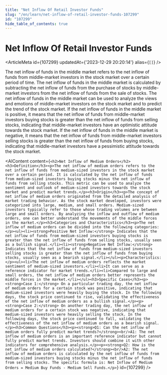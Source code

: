 ```yaml
---
title: "Net Inflow Of Retail Investor Funds"
slug: "/en/learn/net-inflow-of-retail-investor-funds-107299"
id: "107299"
hide_table_of_contents: true
---
```



# Net Inflow Of Retail Investor Funds

<ArticleMeta id={107299} updatedAt={'2023-12-29 20:20:14'} alias={`[]`} />
<div className='border-solid border-b border-t-0 my-4 border-[var(--ifm-color-gray-300)]' />

The net inflow of funds in the middle market refers to the net inflow of funds from middle-market investors in the stock market over a certain period of time. The net inflow of funds in the middle market is calculated by subtracting the net inflow of funds from the purchase of stocks by middle-market investors from the net inflow of funds from the sale of stocks. The net inflow of funds in the middle market can be used to analyze the views and emotions of middle-market investors on the stock market and to predict the trend of the stock market. If the net inflow of funds in the middle market is positive, it means that the net inflow of funds from middle-market investors buying stocks is greater than the net inflow of funds from selling stocks, indicating that middle-market investors have an optimistic attitude towards the stock market. If the net inflow of funds in the middle market is negative, it means that the net inflow of funds from middle-market investors selling stocks is greater than the net inflow of funds from buying stocks, indicating that middle-market investors have a pessimistic attitude towards the stock market.

<AIContent content={`<h2>Net Inflow of Medium Orders</h2><h3>Definition</h3><p>The net inflow of medium orders refers to the net inflow of funds from medium-sized investors in the stock market over a certain period. It is calculated by the net inflow of funds from medium-sized investors buying stocks minus the net inflow of funds from selling stocks. This metric can be used to analyze the sentiment and outlook of medium-sized investors towards the stock market and predict market trends.</p><h3>Origin</h3><p>The concept of net inflow of medium orders originated from the detailed analysis of market trading behavior. As the stock market developed, investors were categorized into large, medium, and small orders. Medium-sized investors typically refer to those whose trading volumes are between large and small orders. By analyzing the inflow and outflow of medium orders, one can better understand the movements of the middle forces in the market.</p><h3>Categories and Characteristics</h3><p>The net inflow of medium orders can be divided into the following categories:</p><ul><li><strong>Positive Net Inflow:</strong> Indicates that the net inflow of funds from medium-sized investors buying stocks is greater than the net inflow of funds from selling stocks, usually seen as a bullish signal.</li><li><strong>Negative Net Inflow:</strong> Indicates that the net inflow of funds from medium-sized investors selling stocks is greater than the net inflow of funds from buying stocks, usually seen as a bearish signal.</li></ul><p>Characteristics:</p><ul><li>The net inflow of medium orders reflects the market sentiment of medium-sized investors.</li><li>It can serve as a reference indicator for market trends.</li><li>Compared to large and small orders, the net inflow of medium orders better represents the middle forces in the market.</li></ul><h3>Specific Cases</h3><p><strong>Case 1:</strong> On a particular trading day, the net inflow of medium orders for a certain stock was positive, indicating that medium-sized investors were heavily buying the stock. In the following days, the stock price continued to rise, validating the effectiveness of the net inflow of medium orders as a bullish signal.</p><p><strong>Case 2:</strong> On another trading day, the net inflow of medium orders for a certain stock was negative, indicating that medium-sized investors were heavily selling the stock. In the following days, the stock price continued to fall, validating the effectiveness of the net inflow of medium orders as a bearish signal.</p><h3>Common Questions</h3><p><strong>Q1: Can the net inflow of medium orders fully predict market trends?</strong><br/>A1: The net inflow of medium orders is an important reference indicator but cannot fully predict market trends. Investors should combine it with other indicators for comprehensive analysis.</p><p><strong>Q2: How is the net inflow of medium orders calculated?</strong><br/>A2: The net inflow of medium orders is calculated by the net inflow of funds from medium-sized investors buying stocks minus the net inflow of funds from selling stocks. The specific formula is: Net Inflow of Medium Orders = Medium Buy Funds - Medium Sell Funds.</p>`} id={107299} />
